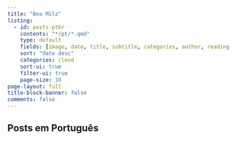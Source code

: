 ```yaml
---
title: "Bea Milz"
listing:
  - id: posts-ptbr
    contents: "*/pt/*.qmd"
    type: default
    fields: [image, date, title, subtitle, categories, author, reading-time]  
    sort: "date desc"
    categories: cloud
    sort-ui: true
    filter-ui: true
    page-size: 10
page-layout: full
title-block-banner: false
comments: false
---
```


## Posts em Português

::: {#posts-ptbr}
:::
